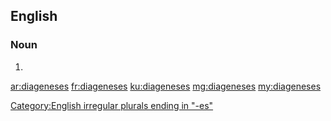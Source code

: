 ==English==

===Noun===
{{head|en|plural}}

# {{plural of|diagenesis|lang=en|nocat=1}}

[[Category:English irregular plurals ending in "-es"]]

[[ar:diageneses]]
[[fr:diageneses]]
[[ku:diageneses]]
[[mg:diageneses]]
[[my:diageneses]]